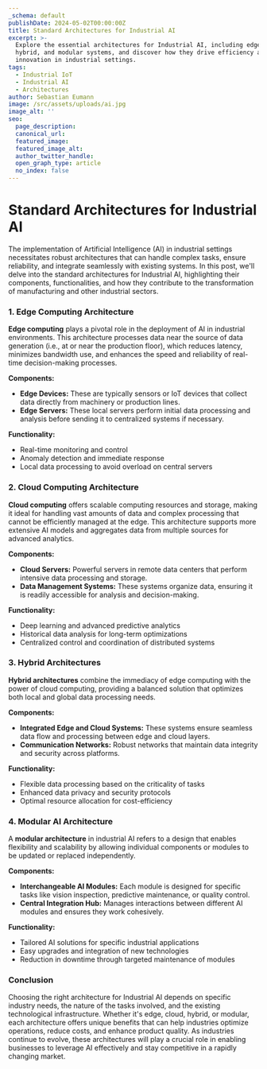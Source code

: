 ```yaml
---
_schema: default
publishDate: 2024-05-02T00:00:00Z
title: Standard Architectures for Industrial AI
excerpt: >-
  Explore the essential architectures for Industrial AI, including edge, cloud,
  hybrid, and modular systems, and discover how they drive efficiency and
  innovation in industrial settings.
tags:
  - Industrial IoT
  - Industrial AI
  - Architectures
author: Sebastian Eumann
image: /src/assets/uploads/ai.jpg
image_alt: ''
seo:
  page_description:
  canonical_url:
  featured_image:
  featured_image_alt:
  author_twitter_handle:
  open_graph_type: article
  no_index: false
---
```

# Standard Architectures for Industrial AI

The implementation of Artificial Intelligence (AI) in industrial settings necessitates robust architectures that can handle complex tasks, ensure reliability, and integrate seamlessly with existing systems. In this post, we'll delve into the standard architectures for Industrial AI, highlighting their components, functionalities, and how they contribute to the transformation of manufacturing and other industrial sectors.

### **1\. Edge Computing Architecture**

**Edge computing** plays a pivotal role in the deployment of AI in industrial environments. This architecture processes data near the source of data generation (i.e., at or near the production floor), which reduces latency, minimizes bandwidth use, and enhances the speed and reliability of real-time decision-making processes.

**Components:**

* **Edge Devices:** These are typically sensors or IoT devices that collect data directly from machinery or production lines.
* **Edge Servers:** These local servers perform initial data processing and analysis before sending it to centralized systems if necessary.

**Functionality:**

* Real-time monitoring and control
* Anomaly detection and immediate response
* Local data processing to avoid overload on central servers

### **2\. Cloud Computing Architecture**

**Cloud computing** offers scalable computing resources and storage, making it ideal for handling vast amounts of data and complex processing that cannot be efficiently managed at the edge. This architecture supports more extensive AI models and aggregates data from multiple sources for advanced analytics.

**Components:**

* **Cloud Servers:** Powerful servers in remote data centers that perform intensive data processing and storage.
* **Data Management Systems:** These systems organize data, ensuring it is readily accessible for analysis and decision-making.

**Functionality:**

* Deep learning and advanced predictive analytics
* Historical data analysis for long-term optimizations
* Centralized control and coordination of distributed systems

### **3\. Hybrid Architectures**

**Hybrid architectures** combine the immediacy of edge computing with the power of cloud computing, providing a balanced solution that optimizes both local and global data processing needs.

**Components:**

* **Integrated Edge and Cloud Systems:** These systems ensure seamless data flow and processing between edge and cloud layers.
* **Communication Networks:** Robust networks that maintain data integrity and security across platforms.

**Functionality:**

* Flexible data processing based on the criticality of tasks
* Enhanced data privacy and security protocols
* Optimal resource allocation for cost-efficiency

### **4\. Modular AI Architecture**

A **modular architecture** in industrial AI refers to a design that enables flexibility and scalability by allowing individual components or modules to be updated or replaced independently.

**Components:**

* **Interchangeable AI Modules:** Each module is designed for specific tasks like vision inspection, predictive maintenance, or quality control.
* **Central Integration Hub:** Manages interactions between different AI modules and ensures they work cohesively.

**Functionality:**

* Tailored AI solutions for specific industrial applications
* Easy upgrades and integration of new technologies
* Reduction in downtime through targeted maintenance of modules

### **Conclusion**

Choosing the right architecture for Industrial AI depends on specific industry needs, the nature of the tasks involved, and the existing technological infrastructure. Whether it's edge, cloud, hybrid, or modular, each architecture offers unique benefits that can help industries optimize operations, reduce costs, and enhance product quality. As industries continue to evolve, these architectures will play a crucial role in enabling businesses to leverage AI effectively and stay competitive in a rapidly changing market.

&nbsp;